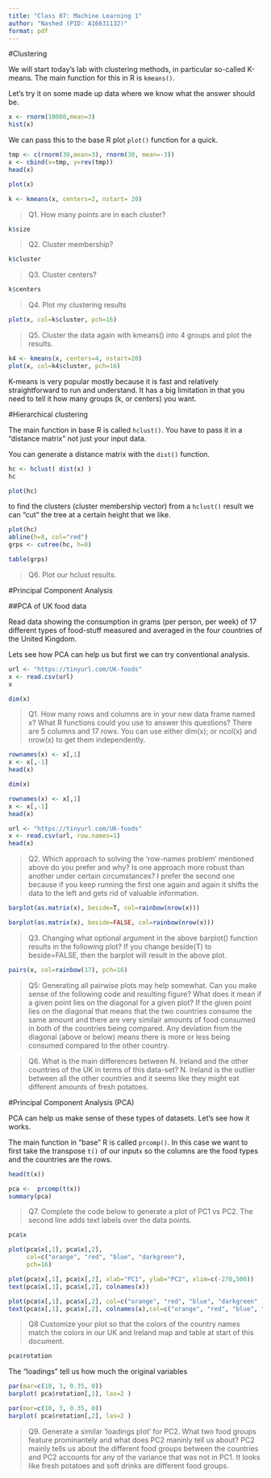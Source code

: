 ```yaml
---
title: "Class 07: Machine Learning 1"
author: "Nashed (PID: A16631132)"
format: pdf
---
```


#Clustering 

We will start today's lab with clustering methods, in particular so-called K-means. The main function for this in R is `kmeans()`. 

Let's try it on some made up data where we know what the answer should be. 

```r
x <- rnorm(10000,mean=3)
hist(x)
```

We can pass this to the base R plot `plot()` function for a quick. 
```r
tmp <- c(rnorm(30,mean=3), rnorm(30, mean=-3))
x <- cbind(x=tmp, y=rev(tmp))
head(x)
```

```r
plot(x)
```

```r
k <- kmeans(x, centers=2, nstart= 20)
```

> Q1. How many points are in each cluster? 

```r
k$size
```
> Q2. Cluster membership? 

```r
k$cluster
```

> Q3. Cluster centers? 

```r
k$centers
```
>Q4. Plot my clustering results 

```r
plot(x, col=k$cluster, pch=16)
```
>Q5. Cluster the data again with kmeans() into 4 groups and plot the results. 

```r
k4 <- kmeans(x, centers=4, nstart=20)
plot(x, col=k4$cluster, pch=16)
```
K-means is very popular mostly because it is fast and relatively straightforward to run and understand. It has a big limitation in that you need to tell it how many groups (k, or centers) you want. 

#Hierarchical clustering

The main function in base R is called `hclust()`. You have to pass it in a "distance matrix" not just your input data. 

You can generate a distance matrix with the `dist()` function.

```r
hc <- hclust( dist(x) )
hc
```
```r
plot(hc)
```
to find the clusters (cluster membership vector) from a `hclust()` result we can "cut" the tree at a certain height that we like. 

```r
plot(hc)
abline(h=8, col="red")
grps <- cutree(hc, h=8)
```


```r
table(grps)
```
>Q6. Plot our hclust results. 


#Principal Component Analysis 

##PCA of UK food data 

Read data showing the consumption in grams (per person, per week) of 17 different types of food-stuff measured and averaged in the four countries of the United Kingdom. 

Lets see how PCA can help us but first we can try conventional analysis. 

```r
url <- "https://tinyurl.com/UK-foods"
x <- read.csv(url)
x
```
```r
dim(x)
```
>Q1. How many rows and columns are in your new data frame named x? What R functions could you use to answer this questions?
There are 5 columns and 17 rows. You can use either dim(x); or ncol(x) and nrow(x) to get them independently. 

```r
rownames(x) <- x[,1]
x <- x[,-1]
head(x)
```

```r
dim(x)
```
```r
rownames(x) <- x[,1]
x <- x[,-1]
head(x)
```
```r
url <- "https://tinyurl.com/UK-foods"
x <- read.csv(url, row.names=1)
head(x)
```
>Q2. Which approach to solving the ‘row-names problem’ mentioned above do you prefer and why? Is one approach more robust than another under certain circumstances?
I prefer the second one because if you keep running the first one again and again it shifts the data to the left and gets rid of valuable information. 

```r
barplot(as.matrix(x), beside=T, col=rainbow(nrow(x)))
```
```r
barplot(as.matrix(x), beside=FALSE, col=rainbow(nrow(x)))
```

>Q3. Changing what optional argument in the above barplot() function results in the following plot?
If you change beside(T) to beside=FALSE, then the barplot will result in the above plot. 

```r
pairs(x, col=rainbow(17), pch=16) 
```
>Q5: Generating all pairwise plots may help somewhat. Can you make sense of the following code and resulting figure? What does it mean if a given point lies on the diagonal for a given plot?
If the given point lies on the diagonal that means that the two countries consume the same amount and there are very similair amounts of food consumed in both of the countries being compared. Any deviation from the diagonal (above or below) means there is more or less being consumed compared to the other country. 

>Q6. What is the main differences between N. Ireland and the other countries of the UK in terms of this data-set?
N. Ireland is the outlier between all the other countries and it seems like they might eat different amounts of fresh potatoes.  

#Principal Component Analysis (PCA)

PCA can help us make sense of these types of datasets. Let's see how it works. 

The main function in "base" R is called `prcomp()`. In this case we want to first take the transpose `t()` of our input`x` so the columns are the food types and the countries are the rows. 

```r
head(t(x))
```

```r
pca <-  prcomp(t(x))
summary(pca)
```
>Q7. Complete the code below to generate a plot of PC1 vs PC2. The second line adds text labels over the data points.

```r
pca$x
```


```r
plot(pca$x[,1], pca$x[,2], 
     col=c("orange", "red", "blue", "darkgreen"),
     pch=16)
```
```r
plot(pca$x[,1], pca$x[,2], xlab="PC1", ylab="PC2", xlim=c(-270,500))
text(pca$x[,1], pca$x[,2], colnames(x))
```
```r
plot(pca$x[,1], pca$x[,2], col=c("orange", "red", "blue", "darkgreen" ), pch=16)
text(pca$x[,1], pca$x[,2], colnames(x),col=c("orange", "red", "blue", "darkgreen") )
```
>Q8  Customize your plot so that the colors of the country names match the colors in our UK and Ireland map and table at start of this document.

```r
pca$rotation
```
The "loadings" tell us how much the original variables 

```r
par(mar=c(10, 3, 0.35, 0))
barplot( pca$rotation[,1], las=2 )
```




```r
par(mar=c(10, 3, 0.35, 0))
barplot( pca$rotation[,2], las=2 )
```

>Q9. Generate a similar ‘loadings plot’ for PC2. What two food groups feature prominantely and what does PC2 maninly tell us about?
PC2 mainly tells us about the different food groups between the countries and PC2 accounts for any of the variance that was not in PC1. It looks like fresh potatoes and soft drinks are different food groups. 

